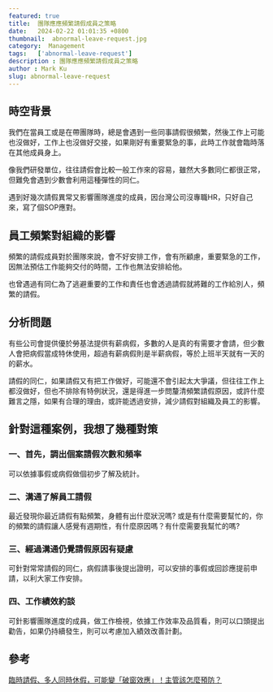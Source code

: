 ```yaml
---
featured: true
title:  團隊應應頻繁請假成員之策略
date:   2024-02-22 01:01:35 +0800
thumbnail:  abnormal-leave-request.jpg
category:  Management
tags:   ['abnormal-leave-request']
description : 團隊應應頻繁請假成員之策略
author : Mark Ku
slug: abnormal-leave-request
---
```


## 時空背景
我們在當員工或是在帶團隊時，總是會遇到一些同事請假很頻繁，然後工作上可能也沒做好，工作上也沒做好交接，如果剛好有重要緊急的事，此時工作就會臨時落在其他成員身上。  

像我們研發單位，往往請假會比較一般工作來的容易，雖然大多數同仁都很正常，但難免會遇到少數會利用這種彈性的同仁。  

遇到好幾次請假異常又影響團隊進度的成員，因台灣公司沒專職HR，只好自己來，寫了個SOP應對。

## 員工頻繁對組織的影響
頻繁的請假成員對於團隊來說，會不好安排工作，會有所顧慮，重要緊急的工作，因無法預估工作能夠交付的時間，工作也無法安排給他。

也曾遇過有同仁為了逃避重要的工作和責任也會透過請假就將難的工作給別人，頻繁的請假。  

## 分析問題
有些公司會提供優於勞基法提供有薪病假，多數的人是真的有需要才會請，但少數人會把病假當成特休使用，超過有薪病假則是半薪病假，等於上班半天就有一天的的薪水。  

請假的同仁，如果請假又有把工作做好，可能還不會引起太大爭議，但往往工作上都沒做好，但也不排除有特例狀況，還是得進一步問釐清頻繁請假原因，或許什麼難言之隱，如果有合理的理由，或許能透過安排，減少請假對組織及員工的影響。

## 針對這種案例，我想了幾種對策
### 一、首先，調出個案請假次數和頻率
可以依據事假或病假做個初步了解及統計。

### 二、溝通了解員工請假
最近發現你最近請假有點頻繁，身體有出什麼狀況嗎? 或是有什麼需要幫忙的，你的頻繁的請假讓人感覺有週期性，有什麼原因嗎？有什麼需要我幫忙的嗎?　

### 三、經過溝通仍覺請假原因有疑慮
可針對常常請假的同仁，病假請事後提出證明，可以安排的事假或回診應提前申請，以利大家工作安排。

### 四、工作績效約談
可針影響團隊進度的成員，做工作檢視，依據工作效率及品質看，則可以口頭提出勸告，如果仍持續發生，則可以考慮加入績效改善計劃。

## 參考
[臨時請假、多人同時休假，可能變「破窗效應」！主管該怎麼預防？](https://www.businessweekly.com.tw/management/blog/3009395)
